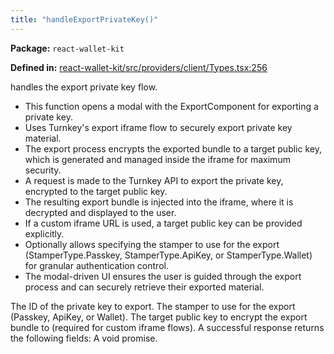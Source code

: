 ```yaml
---
title: "handleExportPrivateKey()"
---
```



<p><strong>Package:</strong> <code>react-wallet-kit</code></p>

<p><strong>Defined in:</strong> <a href="https://github.com/tkhq/sdk/blob/main/packages/react-wallet-kit/src/providers/client/Types.tsx#L256">react-wallet-kit/src/providers/client/Types.tsx:256</a></p>

<H3Bordered text="Overview" />

handles the export private key flow.

<ul>
  <li>This function opens a modal with the ExportComponent for exporting a private key.</li>
  <li>Uses Turnkey's export iframe flow to securely export private key material.</li>
  <li>The export process encrypts the exported bundle to a target public key, which is generated and managed inside the iframe for maximum security.</li>
  <li>A request is made to the Turnkey API to export the private key, encrypted to the target public key.</li>
  <li>The resulting export bundle is injected into the iframe, where it is decrypted and displayed to the user.</li>
  <li>If a custom iframe URL is used, a target public key can be provided explicitly.</li>
  <li>Optionally allows specifying the stamper to use for the export (StamperType.Passkey, StamperType.ApiKey, or StamperType.Wallet) for granular authentication control.</li>
  <li>The modal-driven UI ensures the user is guided through the export process and can securely retrieve their exported material.</li>
</ul>

<H3Bordered text="Parameters" />

<ParamField body="params" type='object' required={true} path="params" >
  <Expandable title="params details">
    <NestedParam parentKey="params" childKey="privateKeyId" type='string' required={true}>
The ID of the private key to export.
</NestedParam>
    <NestedParam parentKey="params" childKey="stampWith" type='StamperType' required={false}>
The stamper to use for the export (Passkey, ApiKey, or Wallet).
</NestedParam>
    <NestedParam parentKey="params" childKey="targetPublicKey" type='string' required={false}>
The target public key to encrypt the export bundle to (required for custom iframe flows).
</NestedParam>
  </Expandable>
</ParamField>

<H3Bordered text="Response" />
A successful response returns the following fields:

<ResponseField name="returns" type="void" required={true}>
  A void promise.
</ResponseField>
